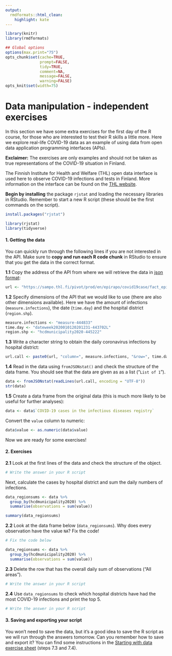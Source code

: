 ```yaml
---
output:
  rmdformats::html_clean:
    highlight: kate
---
```



```r
library(knitr)
library(rmdformats)

## Global options
options(max.print="75")
opts_chunk$set(cache=TRUE,
               prompt=FALSE,
               tidy=TRUE,
               comment=NA,
               message=FALSE,
               warning=FALSE)
opts_knit$set(width=75)
```

# Data manipulation - independent exercises

In this section we have some extra exercises for the first day of the R course, for those who are interested to test their R skills a little more. Here we explore real-life COVID-19 data as an example of using data from open data application programming interfaces (APIs). 

**Exclaimer:** The exercises are only examples and should not be taken as true representations of the COVID-19 situation in Finland.

The Finnish Institute for Health and Welfare (THL) open data interface is used here to observe COVID-19 infections and tests in Finland. More information on the interface can be found on the [THL website](https://thl.fi/en/web/thlfi-en/statistics/statistical-databases/open-data/confirmed-corona-cases-in-finland-covid-19-).

**Begin by installing** the package `rjstat` and loading the necessary libraries in RStudio. Remember to start a new R script (these should be the first commands on the script).

```r
install.packages("rjstat")

library(rjstat)
library(tidyverse)
```

#### **1. Getting the data**


You can quickly run through the following lines if you are not interested in the API.
Make sure to **copy and run each R code chunk** in RStudio to ensure that you get the data in the correct format.

**1.1** Copy the address of the API from where we will retrieve the data in [json format](https://www.json.org/json-en.html):

```r
url <- "https://sampo.thl.fi/pivot/prod/en/epirapo/covid19case/fact_epirapo_covid19case.json?"
```

**1.2** Specify dimensions of the API that we would like to use (there are also other dimensions available). Here we have the amount of infections (`measure.infections`), the date (`time.day`) and the hospital district (`region.shp`).

```r
measure.infections <- "measure-444833"
time.day <- "dateweek2020010120201231-443702L"
region.shp <- "hcdmunicipality2020-445222"
```

**1.3** Write a character string to obtain the daily coronavirus infections by hospital district:

```r
url.call <- paste0(url, "column=", measure.infections, "&row=", time.day, "&row=", region.shp)
```

**1.4** Read in the data using `fromJSONstat()` and check the structure of the data frame. You should see that the data are given as as a list ("`List of 1`").

```r
data <- fromJSONstat(readLines(url.call, encoding = "UTF-8"))
str(data)
```

**1.5** Create a data frame from the original data (this is much more likely to be useful for further analyses):

```r
data <- data$`COVID-19 cases in the infectious diseases registry`
```

Convert the `value` column to numeric:

```r
data$value <- as.numeric(data$value)
```

Now we are ready for some exercises!

#### **2. Exercises**


**2.1** Look at the first lines of the data and check the structure of the object.

```r
# Write the answer in your R script

```

Next, calculate the cases by hospital district and sum the daily numbers of infections.

```r
data_regionsums <- data %>%
  group_by(hcdmunicipality2020) %>%
  summarise(observations = sum(value))

summary(data_regionsums)
```

**2.2** Look at the data frame below (`data_regionsums`). Why does every observation have the value `NA`? Fix the code!

```r
# Fix the code below

data_regionsums <- data %>%
  group_by(hcdmunicipality2020) %>%
  summarise(observations = sum(value))
```

**2.3** Delete the row that has the overall daily sum of observations ("All areas").
```r
# Write the answer in your R script

```

**2.4** Use `data_regionsums` to check which hospital districts have had the most COVID-19 infections and print the top 5.

```r
# Write the answer in your R script

```

#### **3. Saving and exporting your script**

You won't need to save the data, but it's a good idea to save the R script as we will run through the answers tomorrow. Can you remember how to save and export it? You can find some instructions in the [Starting with data exercise sheet](https://e-learn.csc.fi/mod/resource/view.php?id=574) (steps 7.3 and 7.4).
